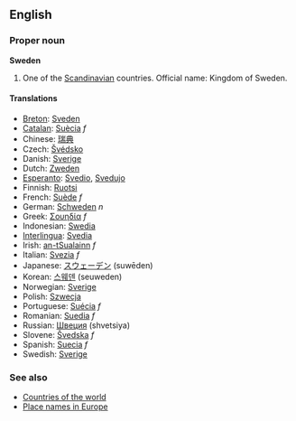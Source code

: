 ==English==

===Proper noun===
'''Sweden'''

#One of the [[Scandinavian]] countries. Official name: Kingdom of Sweden.

====Translations====
*[[Breton]]: [[Sveden]]
*[[Catalan]]: [[Suècia]] ''f''
*Chinese: [[瑞典]]
*Czech: [[Švédsko]]
*Danish: [[Sverige]]
*Dutch: [[Zweden]]
*[[Esperanto]]: [[Svedio]], [[Svedujo]]
*Finnish: [[Ruotsi]]
*French: [[Suède]] ''f''
*German: [[Schweden]] ''n''
*Greek: [[Σουηδία]] ''f''
*Indonesian: [[Swedia]]
*[[Interlingua]]: [[Svedia]]
*Irish: [[an-tSualainn]] ''f''
*Italian: [[Svezia]] ''f''
*Japanese: [[スウェーデン]] (suwēden)
*Korean: [[스웨덴]] (seuweden)
*Norwegian: [[Sverige]]
*Polish: [[Szwecja]]
*Portuguese: [[Suécia]] ''f''
*Romanian: [[Suedia]] ''f''
*Russian: [[Швеция]] (shvetsiya)
*Slovene: [[Švedska]] ''f''
*Spanish: [[Suecia]] ''f''
*Swedish: [[Sverige]]

===See also=== 
*[[Countries of the world]]
*[[Wiktionary Appendix:Place names in Europe|Place names in Europe]]